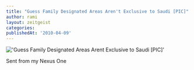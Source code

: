 ```yaml
---
title: "Guess Family Designated Areas Aren't Exclusive to Saudi [PIC]"
author: rami
layout: zeitgeist
categories:
publishedAt: '2010-04-09'
---
```


!['Guess Family Designated Areas Arent Exclusive to Saudi [PIC]'](/assets/images/content/zeitgeist/guess-family-designated-areas-arent-exclusive-to-saudi.jpg)

Sent from my Nexus One
